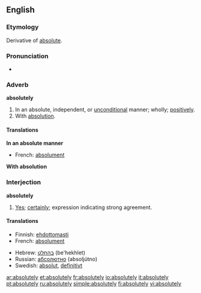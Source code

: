 ==English==

===Etymology===
Derivative of [[absolute]].

===Pronunciation===
*{{audio|en-us-absolutely.ogg|Audio (US)}}

===Adverb===
'''absolutely'''

# In an absolute, independent, or [[unconditional]] manner; wholly; [[positively]].
# With [[absolution]].
====Translations====
'''In an absolute manner'''
{{top}}
*French: [[absolument]]
{{mid}}
{{bottom}}
'''With absolution'''
{{top}}
{{mid}}
{{bottom}}

===Interjection===
'''absolutely'''

# [[yes|Yes]]; [[certainly]]; expression indicating strong agreement.

====Translations====
{{top}}
*Finnish: [[ehdottomasti]]
*French: [[absolument]]
{{mid}}
*Hebrew: [[בהחלט]] (be'hekhlet)
*Russian: [[абсолютно]] (absoljútno)
*Swedish: [[absolut]], [[definitivt]]
{{bottom}}

[[ar:absolutely]]
[[et:absolutely]]
[[fr:absolutely]]
[[io:absolutely]]
[[it:absolutely]]
[[pt:absolutely]]
[[ru:absolutely]]
[[simple:absolutely]]
[[fi:absolutely]]
[[vi:absolutely]]